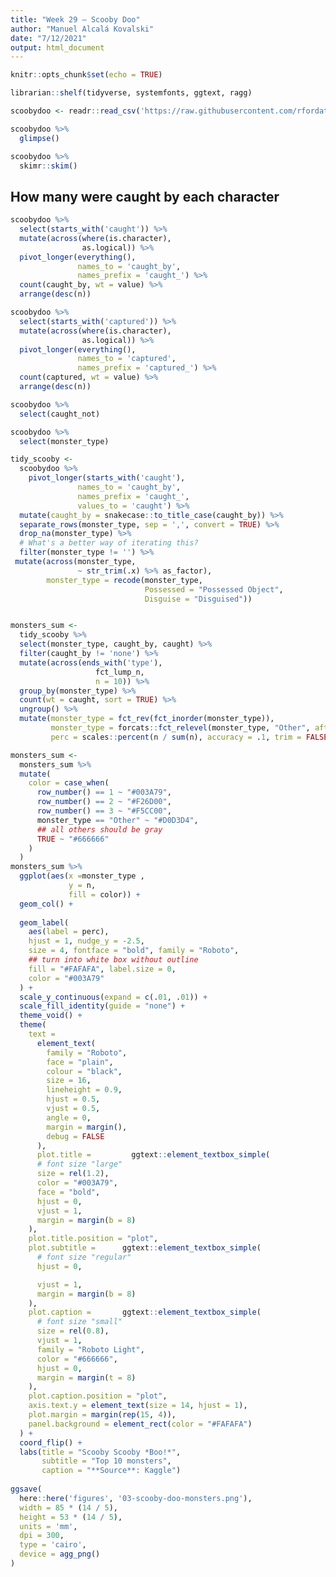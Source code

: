 ```yaml
---
title: "Week 29 — Scooby Doo"
author: "Manuel Alcalá Kovalski"
date: "7/12/2021"
output: html_document
---
```


```r
knitr::opts_chunk$set(echo = TRUE)
```

```r
librarian::shelf(tidyverse, systemfonts, ggtext, ragg)
```

```r
scoobydoo <- readr::read_csv('https://raw.githubusercontent.com/rfordatascience/tidytuesday/master/data/2021/2021-07-13/scoobydoo.csv', na = 'NULL')
```

```r
scoobydoo %>% 
  glimpse()

scoobydoo %>% 
  skimr::skim()
```

## How many were caught by each character
```r
scoobydoo %>% 
  select(starts_with('caught')) %>% 
  mutate(across(where(is.character),
                as.logical)) %>% 
  pivot_longer(everything(),
               names_to = 'caught_by',
               names_prefix = 'caught_') %>% 
  count(caught_by, wt = value) %>% 
  arrange(desc(n))
```

```r
scoobydoo %>% 
  select(starts_with('captured')) %>% 
  mutate(across(where(is.character),
                as.logical)) %>% 
  pivot_longer(everything(),
               names_to = 'captured',
               names_prefix = 'captured_') %>% 
  count(captured, wt = value) %>% 
  arrange(desc(n))
```

```r
scoobydoo %>% 
  select(caught_not)
```

```r
scoobydoo %>% 
  select(monster_type)

tidy_scooby <-
  scoobydoo %>% 
    pivot_longer(starts_with('caught'),
               names_to = 'caught_by',
               names_prefix = 'caught_',
               values_to = 'caught') %>% 
  mutate(caught_by = snakecase::to_title_case(caught_by)) %>% 
  separate_rows(monster_type, sep = ',', convert = TRUE) %>% 
  drop_na(monster_type) %>%
  # What's a better way of iterating this?
  filter(monster_type != '') %>%
 mutate(across(monster_type,
               ~ str_trim(.x) %>% as_factor),
        monster_type = recode(monster_type,
                              Possessed = "Possessed Object",
                              Disguise = "Disguised")) 



```


```r
monsters_sum <-
  tidy_scooby %>% 
  select(monster_type, caught_by, caught) %>% 
  filter(caught_by != 'none') %>% 
  mutate(across(ends_with('type'),
                   fct_lump_n,
                   n = 10)) %>%
  group_by(monster_type) %>% 
  count(wt = caught, sort = TRUE) %>% 
  ungroup() %>% 
  mutate(monster_type = fct_rev(fct_inorder(monster_type)),
         monster_type = forcats::fct_relevel(monster_type, "Other", after = 0L),
         perc = scales::percent(n / sum(n), accuracy = .1, trim = FALSE)) 

```


```r


monsters_sum <-
  monsters_sum %>% 
  mutate(
    color = case_when(
      row_number() == 1 ~ "#003A79",
      row_number() == 2 ~ "#F26D00",
      row_number() == 3 ~ "#F5CC00",
      monster_type == "Other" ~ "#D0D3D4",
      ## all others should be gray
      TRUE ~ "#666666"
    )
  )
monsters_sum %>% 
  ggplot(aes(x =monster_type ,
             y = n,
             fill = color)) +
  geom_col() +
  
  geom_label(
    aes(label = perc), 
    hjust = 1, nudge_y = -2.5,
    size = 4, fontface = "bold", family = "Roboto",
    ## turn into white box without outline
    fill = "#FAFAFA", label.size = 0,
    color = "#003A79"
  ) +
  scale_y_continuous(expand = c(.01, .01)) +
  scale_fill_identity(guide = "none") +
  theme_void() +
  theme(
    text =
      element_text(
        family = "Roboto",
        face = "plain",
        colour = "black",
        size = 16,
        lineheight = 0.9,
        hjust = 0.5,
        vjust = 0.5,
        angle = 0,
        margin = margin(),
        debug = FALSE
      ),
      plot.title =         ggtext::element_textbox_simple(
      # font size "large"
      size = rel(1.2),
      color = "#003A79",
      face = "bold",
      hjust = 0,
      vjust = 1,
      margin = margin(b = 8)
    ),
    plot.title.position = "plot",
    plot.subtitle =      ggtext::element_textbox_simple(
      # font size "regular"
      hjust = 0,

      vjust = 1,
      margin = margin(b = 8)
    ),
    plot.caption =       ggtext::element_textbox_simple(
      # font size "small"
      size = rel(0.8),
      vjust = 1,
      family = "Roboto Light",
      color = "#666666",
      hjust = 0,
      margin = margin(t = 8)
    ),
    plot.caption.position = "plot",
    axis.text.y = element_text(size = 14, hjust = 1),
    plot.margin = margin(rep(15, 4)),
    panel.background = element_rect(color = "#FAFAFA")
  ) +
  coord_flip() +
  labs(title = "Scooby Scooby *Boo!*",
       subtitle = "Top 10 monsters",
       caption = "**Source**: Kaggle")
  
ggsave(
  here::here('figures', '03-scooby-doo-monsters.png'),
  width = 85 * (14 / 5),
  height = 53 * (14 / 5),
  units = 'mm',
  dpi = 300, 
  type = 'cairo',
  device = agg_png()
)




```

